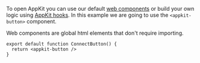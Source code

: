 To open AppKit you can use our default [web components](../../core/components) or build your own logic using [AppKit hooks](../../core/hooks).
In this example we are going to use the `<appkit-button>` component.

Web components are global html elements that don't require importing.

```tsx
export default function ConnectButton() {
  return <appkit-button />
}
```
